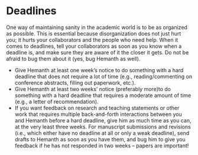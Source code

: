# Deadlines {.unnumbered}

One way of maintaining sanity in the academic world is to be as organized as possible. This is essential because disorganization does not just hurt you; it hurts your collaborators and the people who need help. When it comes to deadlines, tell your collaborators as soon as you know when a deadline is, and make sure they are aware of it the closer it gets. Do not be afraid to bug them about it (yes, bug Hemanth as well).

- Give Hemanth at least one week’s notice to do something with a hard deadline that does not require a lot of time (e.g., reading/commenting on conference abstracts, filling out paperwork, etc.).
- Give Hemanth at least two weeks’ notice (preferably more)to do something with a hard deadline that requires a moderate amount of time (e.g., a letter of recommendation).
- If you want feedback on research and teaching statements or other work that requires multiple back-and-forth interactions between you and Hemanth before a hard deadline, give him as much time as you can, at the very least three weeks. For manuscript submissions and revisions (i.e., which either have no deadline at all or only a weak deadline), send drafts to Hemanth as soon as you have them, and bug him to give you feedback if he has not responded in two weeks – papers are important!